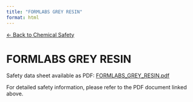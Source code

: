 ```yaml
---
title: "FORMLABS GREY RESIN"
format: html
---
```


[← Back to Chemical Safety](../chemical-safety.qmd)

# FORMLABS GREY RESIN

Safety data sheet available as PDF: [FORMLABS_GREY_RESIN.pdf](../02-chemical-safety/chemicals/FORMLABS_GREY_RESIN.pdf)

For detailed safety information, please refer to the PDF document linked above.
